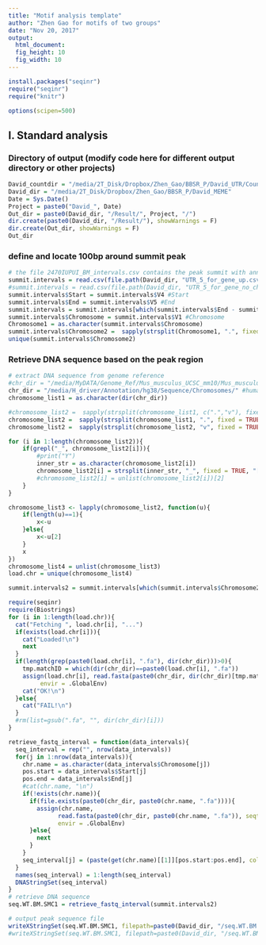 ```yaml
---
title: "Motif analysis template"
author: "Zhen Gao for motifs of two groups"
date: "Nov 20, 2017"
output: 
  html_document: 
  fig_height: 10
  fig_width: 10
---
```


```r

install.packages("seqinr")
require("seqinr")
require("knitr")

options(scipen=500)
```


## I. Standard analysis

### Directory of output (modify code here for different output directory or other projects)
  
```r
David_countdir = "/media/2T_Disk/Dropbox/Zhen_Gao/BBSR_P/David_UTR/Count/"
David_dir = "/media/2T_Disk/Dropbox/Zhen_Gao/BBSR_P/David_MEME"
Date = Sys.Date()
Project = paste0("David_", Date)
Out_dir = paste0(David_dir, "/Result/", Project, "/")
dir.create(paste0(David_dir, "/Result/"), showWarnings = F)
dir.create(Out_dir, showWarnings = F)
Out_dir
```

### define and locate 100bp around summit peak

```r
# the file 2470IUPUI_BM_intervals.csv contains the peak summit with annotation for all samples
summit.intervals = read.csv(file.path(David_dir, "UTR_5_for_gene_up.csv"), header = T, check.names = F)
#summit.intervals = read.csv(file.path(David_dir, "UTR_5_for_gene_no_change.csv"), header = T, check.names = F)
summit.intervals$Start = summit.intervals$V4 #Start
summit.intervals$End = summit.intervals$V5 #End
summit.intervals = summit.intervals[which(summit.intervals$End - summit.intervals$Start > 8),] # the length > 8 for MEME motif length
summit.intervals$Chromosome = summit.intervals$V1 #Chromosome
Chromosome1 = as.character(summit.intervals$Chromosome)
summit.intervals$Chromosome2 =  sapply(strsplit(Chromosome1, ".", fixed = TRUE), "[", 1)  # dot needs specail treatment
unique(summit.intervals$Chromosome2)
```
### Retrieve DNA sequence based on the peak region

```r
# extract DNA sequence from genome reference
#chr_dir = "/media/MyDATA/Genome_Ref/Mus_musculus_UCSC_mm10/Mus_musculus/UCSC/mm10/Sequence/Chromosomes/" $$$$$
chr_dir = "/media/H_driver/Annotation/hg38/Sequence/Chromosomes/" #human by ZG
chromosome_list1 = as.character(dir(chr_dir))

#chromosome_list2 =  sapply(strsplit(chromosome_list1, c(".","v"), fixed = TRUE), "[", 1)  # dot needs specail treatment
chromosome_list2 =  sapply(strsplit(chromosome_list1, ".", fixed = TRUE), "[", 1)  # dot needs specail treatment
chromosome_list2 =  sapply(strsplit(chromosome_list2, "v", fixed = TRUE), "[", 1)  # dot needs specail treatment

for (i in 1:length(chromosome_list2)){
    if(grepl("_", chromosome_list2[i])){
        #print("Y") 
        inner_str = as.character(chromosome_list2[i])
        chromosome_list2[i] = strsplit(inner_str, "_", fixed = TRUE, "[[", 2)  
        #chromosome_list2[i] = unlist(chromosome_list2[i])[2]
    }
}

chromosome_list3 <- lapply(chromosome_list2, function(u){
    if(length(u)==1){
        x<-u    
    }else{
        x<-u[2]        
    }
    x    
})
chromosome_list4 = unlist(chromosome_list3)
load.chr = unique(chromosome_list4)

summit.intervals2 = summit.intervals[which(summit.intervals$Chromosome2  %in% chromosome_list4),]

require(seqinr)
require(Biostrings)
for (i in 1:length(load.chr)){
  cat("Fetching ", load.chr[i], "...")  
  if(exists(load.chr[i])){
    cat("Loaded!\n")
    next
  }
  if(length(grep(paste0(load.chr[i], ".fa"), dir(chr_dir)))>0){
    tmp.matchID = which(dir(chr_dir)==paste0(load.chr[i], ".fa"))
    assign(load.chr[i], read.fasta(paste0(chr_dir, dir(chr_dir)[tmp.matchID]), seqtype="DNA"), 
         envir = .GlobalEnv)
    cat("OK!\n")
  }else{
    cat("FAIL!\n")
  }
  #rm(list=gsub(".fa", "", dir(chr_dir)[i]))
}

retrieve_fastq_interval = function(data_intervals){
  seq_interval = rep("", nrow(data_intervals))
  for(j in 1:nrow(data_intervals)){
    chr.name = as.character(data_intervals$Chromosome[j])
    pos.start = data_intervals$Start[j]
    pos.end = data_intervals$End[j]
    #cat(chr.name, "\n")
    if(!exists(chr.name)){
      if(file.exists(paste0(chr_dir, paste0(chr.name, ".fa")))){
        assign(chr.name, 
              read.fasta(paste0(chr_dir, paste0(chr.name, ".fa")), seqtype="DNA"), 
              envir = .GlobalEnv)
      }else{
        next
      }
    }
    seq_interval[j] = (paste(get(chr.name)[[1]][pos.start:pos.end], collapse = ""))
  }
  names(seq_interval) = 1:length(seq_interval)
  DNAStringSet(seq_interval)
}
# retrieve DNA sequence
seq.WT.BM.SMC1 = retrieve_fastq_interval(summit.intervals2)

# output peak sequence file
writeXStringSet(seq.WT.BM.SMC1, filepath=paste0(David_dir, "/seq.WT.BM.SMC1.summit_up.txt"),  append=FALSE,compress=FALSE, compression_level=NA, format="fasta")
#writeXStringSet(seq.WT.BM.SMC1, filepath=paste0(David_dir, "/seq.WT.BM.SMC1.summit_no_change.txt"), append=FALSE,compress=FALSE, compression_level=NA, format="fasta")
```